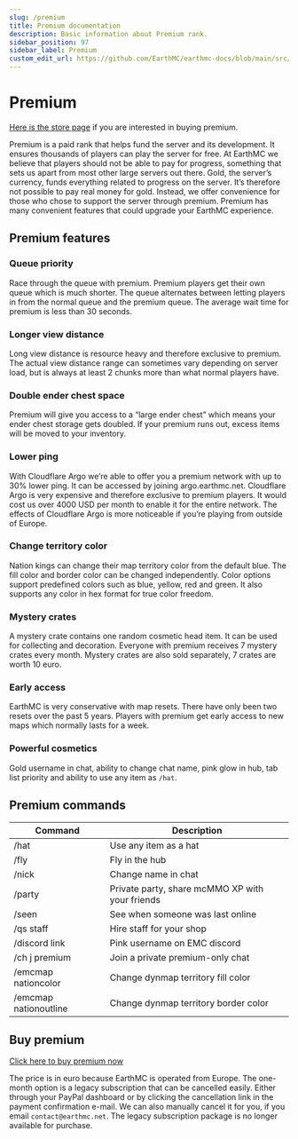 ---
slug: /premium
title: Premium documentation
description: Basic information about Premium rank.
sidebar_position: 97
sidebar_label: Premium
custom_edit_url: https://github.com/EarthMC/earthmc-docs/blob/main/src/docs/premium.mdx
---
# Premium

[Here is the store page](https://store.earthmc.net/category/premium) if you are interested in buying premium. 

Premium is a paid rank that helps fund the server and its development. It ensures thousands of players can play the server for free. At EarthMC we believe that players should not be able to pay for progress, something that sets us apart from most other large servers out there. Gold, the server’s currency, funds everything related to progress on the server. It’s therefore not possible to pay real money for gold. Instead, we offer convenience for those who chose to support the server through premium. Premium has many convenient features that could upgrade your EarthMC experience.

## Premium features

### Queue priority
Race through the queue with premium. Premium players get their own queue which is much shorter. The queue alternates between letting players in from the normal queue and the premium queue. The average wait time for premium is less than 30 seconds.

### Longer view distance
Long view distance is resource heavy and therefore exclusive to premium. The actual view distance range can sometimes vary depending on server load, but is always at least 2 chunks more than what normal players have.

### Double ender chest space
Premium will give you access to a “large ender chest” which means your ender chest storage gets doubled. If your premium runs out, excess items will be moved to your inventory.

### Lower ping
With Cloudflare Argo we’re able to offer you a premium network with up to 30% lower ping. It can be accessed by joining argo.earthmc.net. Cloudflare Argo is very expensive and therefore exclusive to premium players. It would cost us over 4000 USD per month to enable it for the entire network. The effects of Cloudflare Argo is more noticeable if you’re playing from outside of Europe.

### Change territory color
Nation kings can change their map territory color from the default blue. The fill color and border color can be changed independently. Color options support predefined colors such as blue, yellow, red and green. It also supports any color in hex format for true color freedom. 

### Mystery crates
A mystery crate contains one random cosmetic head item. It can be used for collecting and decoration. Everyone with premium receives 7 mystery crates every month. Mystery crates are also sold separately, 7 crates are worth 10 euro.

### Early access
EarthMC is very conservative with map resets. There have only been two resets over the past 5 years. Players with premium get early access to new maps which normally lasts for a week. 

### Powerful cosmetics
Gold username in chat, ability to change chat name, pink glow in hub, tab list priority and ability to use any item as `/hat`. 

## Premium commands
| Command        | Description
| ------------- |-------------
| /hat   | Use any item as a hat
| /fly      | Fly in the hub
| /nick | Change name in chat
| /party | Private party, share mcMMO XP with your friends
| /seen | See when someone was last online
| /qs staff | Hire staff for your shop
| /discord link | Pink username on EMC discord
| /ch j premium | Join a private premium-only chat
| /emcmap nationcolor | Change dynmap territory fill color
| /emcmap nationoutline | Change dynmap territory border color

## Buy premium
[Click here to buy premium now](https://store.earthmc.net/category/premium)

The price is in euro because EarthMC is operated from Europe. The one-month option is a legacy subscription that can be cancelled easily. Either through your PayPal dashboard or by clicking the cancellation link in the payment confirmation e-mail. We can also manually cancel it for you, if you email `contact@earthmc.net`. The legacy subscription package is no longer available for purchase.
